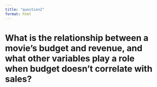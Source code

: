 ```yaml
---
title: "question2"
format: html
---
```


# What is the relationship between a movie's budget and revenue, and what other variables play a role when budget doesn't correlate with sales?
